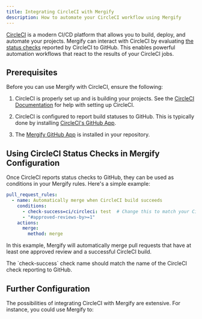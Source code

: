 ```yaml
---
title: Integrating CircleCI with Mergify
description: How to automate your CircleCI workflow using Mergify
---
```



<IntegrationLogo src={circleciLogo} />

[CircleCI](https://www.circleci.com/) is a modern CI/CD platform that allows
you to build, deploy, and automate your projects. Mergify can interact with
CircleCI by evaluating [the status
checks](https://docs.github.com/en/pull-requests/collaborating-with-pull-requests/collaborating-on-repositories-with-code-quality-features/about-status-checks)
reported by CircleCI to GitHub. This enables powerful automation workflows that
react to the results of your CircleCI jobs.

## Prerequisites

Before you can use Mergify with CircleCI, ensure the following:

1. CircleCI is properly set up and is building your projects. See the [CircleCI
   Documentation](https://circleci.com/docs/getting-started/) for help with
   setting up CircleCI.

2. CircleCI is configured to report build statuses to GitHub. This is typically
   done by installing [CircleCI's GitHub
   App](https://circleci.com/docs/github-apps-integration/).

3. The [Mergify GitHub App](/getting-started) is installed in your repository.

## Using CircleCI Status Checks in Mergify Configuration

Once CircleCI reports status checks to GitHub, they can be used as conditions in
your Mergify rules. Here's a simple example:

```yaml
pull_request_rules:
  - name: Automatically merge when CircleCI build succeeds
    conditions:
      - check-success=ci/circleci: test  # Change this to match your CircleCI check name
      - "#approved-reviews-by>=1"
    actions:
      merge:
        method: merge
```

In this example, Mergify will automatically merge pull requests that have at
least one approved review and a successful CircleCI build.

<Info>
  The `check-success` check name should match the name of the CircleCI check
  reporting to GitHub.
</Info>

## Further Configuration

The possibilities of integrating CircleCI with Mergify are extensive.
For instance, you could use Mergify to:


<CIFurther />
